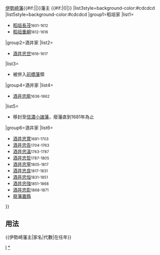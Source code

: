 {{Navbox
|bodyclass=hlist

|name=伊勢崎藩主
|title={{#if:{{{1|}}}|{{{1|}}}|}}[[伊勢崎藩]]{{#if:{{{2|}}}|{{{2|}}}|}}藩主 {{#if:{{{3|}}}|({{{3|}}})|}}
|list3style=background-color:#cdcdcd
|list5style=background-color:#cdcdcd
|group1=稻垣家
|list1=
*[[稻垣長茂]]<small>1601-1612</small>
*[[稻垣重綱]]<small>1612-1616</small>
|group2=酒井家
|list2=
*[[酒井忠世]]<small>1616-1617</small>
|list3=
*被併入[[前橋藩]]領
|group4=酒井家
|list4=
*[[酒井忠能]]<small>1636-1662</small>
|list5=
*移封至[[信濃國|信濃]][[小諸藩]]，廢藩直到1681年為止
|group6=酒井家
|list6=
*[[酒井忠寬 (伊勢崎藩主)|酒井忠寬]]<small>1681-1703</small>
*[[酒井忠告]]<small>1704-1763</small>
*[[酒井忠溫 (伊勢崎藩主)|酒井忠溫]]<small>1763-1787</small>
*[[酒井忠哲]]<small>1787-1805</small>
*[[酒井忠寧]]<small>1805-1817</small>
*[[酒井忠良 (伊勢崎藩主)|酒井忠良]]<small>1817-1831</small>
*[[酒井忠恒 (伊勢崎藩主)|酒井忠恒]]<small>1831-1851</small>
*[[酒井忠強]]<small>1851-1868</small>
*[[酒井忠彰]]<small>1868-1871</small>
*[[廢藩置縣]]
}}<noinclude>
== 用法 ==
<nowiki>{{伊勢崎藩主|家名|代數|在任年}}</nowiki>
[[Category:歷代藩主模板|I]]
[[Category:伊勢崎藩主|*]]
</noinclude>